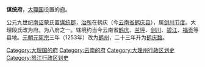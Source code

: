 '''谋统府'''，[[大理国|大理国]]设置的[[府_(行政区划)|府]]。

公元九世纪[[南诏|南诏]]蒙氏置[[谋统郡|谋统郡]]，[[治所|治所]]在鹤庆（今[[云南省|云南省]][[鹤庆县|鹤庆县]]），属[[剑川节度|剑川节度]]。大理段氏改为府。为八府之一。辖境约当今云南省[[鹤庆县|鹤庆]]、[[兰坪白族普米族自治县|兰坪]]、[[剑川县|剑川]]、[[碧江县|碧江]]、[[福贡县|福贡]]等县地。[[元朝|元朝]][[元宪宗|元宪宗]]三年（1253年）改为[[鹤州_(元朝)|鹤州]]，二十三年升为[[鹤庆路|鹤庆路]]。

{{大理國行政區劃}}
{{大理国行政区划小作品}}
{{DEFAULTSORT:M}}
[[Category:大理国的府|Category:大理国的府]] 
[[Category:云南的府|Category:云南的府]]
[[Category:大理州行政区划史|Category:大理州行政区划史]]
[[Category:怒江行政区划史|Category:怒江行政区划史]]